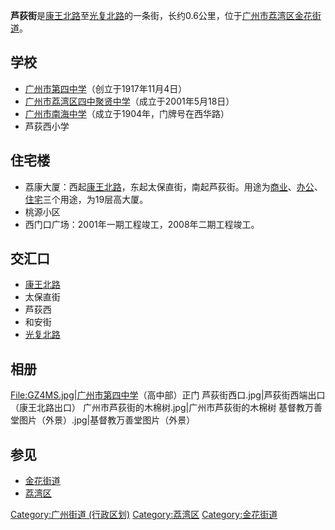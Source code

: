 {{about|[[广州市|广州市]][[荔湾区|荔湾区]]的一条街道|一种[[绿色|绿色]][[植物|植物]]|芦荻}}
'''芦荻街'''是[[康王路|康王北路]]至[[光复路_(广州)|光复北路]]的一条街，长约0.6公里，位于[[广州市|广州市]][[荔湾区|荔湾区]][[金花街道|金花街道]]。
==学校==
*[[广州市第四中学|广州市第四中学]]（创立于1917年11月4日）
*[[广州市荔湾区四中聚贤中学|广州市荔湾区四中聚贤中学]]（成立于2001年5月18日）
*[[广州市南海中学|广州市南海中学]]（成立于1904年，门牌号在西华路）
*芦荻西小学
==住宅楼==
*荔康大厦：西起[[康王路|康王北路]]，东起太保直街，南起芦荻街。用途为[[商业|商业]]、[[办公室|办公]]、[[住宅|住宅]]三个用途，为19层高大厦。
*桃源小区
*西门口广场：2001年一期工程竣工，2008年二期工程竣工。
==交汇口==
*[[康王路|康王北路]]
*太保直街
*芦荻西
*和安街
*[[光复路_(广州)|光复北路]]
==相册==
<gallery>
File:GZ4MS.jpg|[[广州市第四中学|广州市第四中学]]（高中部）正门
芦荻街西口.jpg|芦荻街西端出口（康王北路出口）
广州市芦荻街的木棉树.jpg|广州市芦荻街的木棉树
基督教万善堂图片（外景）.jpg|基督教万善堂图片（外景）
</gallery>

==参见==
*[[金花街道|金花街道]]
*[[荔湾区|荔湾区]]
[[Category:广州街道_(行政区划)|Category:广州街道 (行政区划)]]
[[Category:荔湾区|Category:荔湾区]]
[[Category:金花街道|Category:金花街道]]